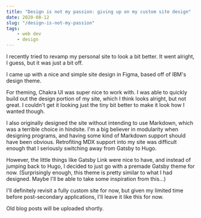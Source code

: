 ```yaml
---
title: "Design is not my passion: giving up on my custom site design"
date: 2020-08-12
slug: "/design-is-not-my-passion"
tags: 
    - web dev
    - design
---
```


I recently tried to revamp my personal site to look a bit better.
It went alright, I guess, but it was just a bit off.

I came up with a nice and simple site design in Figma, based off of IBM's design theme.

For theming, Chakra UI was super nice to work with. 
I was able to quickly build out the design portion of my site, which I think looks alright, but not great.
I couldn't get it looking just the tiny bit better to make it look how I wanted though.

I also originally designed the site without intending to use Markdown, which was a terrible choice in hindsite.
I'm a big believer in modularity when designing programs, and having some kind of Markdown support should have been obvious.
Retrofiting MDX support into my site was difficult enough that I seriously switching away from Gatsby to Hugo.

However, the little things like Gatsby Link were nice to have, and instead of jumping back to Hugo, I decided to just go with a premade Gatsby theme for now.
(Surprisingly enough, this theme is pretty similar to what I had designed. Maybe I'll be able to take some inspiration from this...)

I'll definitely revisit a fully custom site for now, but given my limited time before post-secondary applications, I'll leave it like this for now.

Old blog posts will be uploaded shortly.

